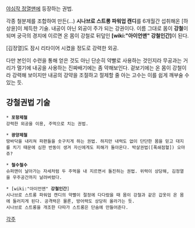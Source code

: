 [[야심작 정열맨]]에 등장하는 권법.

각종 철분제를 조합하여 만든(...) '''시나브로 스트롱 파워업 캔디'''를 6개월간 섭취해온 [하상윤]이 체득한 기술. 내공이 아닌 외공이 주가 되는 강권이다. 이름 그대로 몸이 '''강철'''이 되며 궁극의 경지에 이르면 온 몸이 강철로 뒤덮인 '''[wiki:"아이언맨" 강철인간]'''이 된다.

[김정열]도 잠시 리타이어 시켰을 정도로 강력한 외공.

다만 본인이 수련을 통해 얻은 것도 아닌 단순히 약빨로 사용하는 것인지라 무공과는 거리가 멀기에 내공을 사용하는 진짜배기에는 좀 약해보인다. 겉보기에는 온 몸이 강철이라 강력해 보이지만 내공의 강약을 조절하고 절제할 줄 아는 고수는 이를 쉽게 깨부술 수 있는 듯.


== 강철권법 기술 ==

 * '''포항제철'''
 강력한 외공을 이용, 주먹으로 치는 권법.

 * '''광양제철'''
 땅바닥을 내리쳐 파편들을 솟구치게 하는 권법. 하지만 내력도 없이 단단한 몸을 믿고 대지를 치기 때문에 심한 반동이 생겨 자신에게도 피해가 돌아온다. 박살권법([폭쇄점혈]) 오마쥬?

 * '''철수철수'''
 슈퍼맨이 날아가는 자세처럼 두 주먹을 내 지르면서 돌진하는 권법. 위력이 상당해, 김정열을 우주공간까지 날려버렸다.

 * [wiki:"아이언맨" '''강철인간''']
 시나브로 스트롱 파워업 캔디의 약빨이 절정에 다다랐을 때 몸이 강철과 같은 갑옷이 온 몸에 둘러지게 된다. 공격력은 물론, 방어력도 상당히 올라가는 듯.
 시나브로 스트롱을 개조한 다따가 스트롱은 단숨에 만들어준다.


[[각주]]
